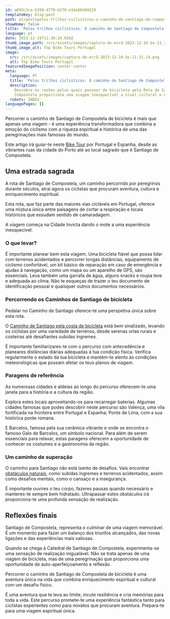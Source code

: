 ```yaml
---
id: a693c3ca-b359-4f79-b270-e14a56d49229
templateKey: blog-post
path: pt/postspelos-trilhos-ciclisticos-o-caminho-de-santiago-de-compostela
showHome: false
title: 'Pelos trilhos ciclísticos: O caminho de Santiago de Compostela'
language: pt
date: 2023-12-19T11:30:24.650Z
thumb_image_path: /src/assets/images/captura-de-ecrã-2023-12-19-às-11.31.14.png
thumb_image_alt: Top Bike Tours Portugal
image:
  src: /src/assets/images/captura-de-ecrã-2023-12-19-às-11.31.14.png
  alt: Top Bike Tours Portugal
featuredImagePosition: center center
meta:
  language: PT
  title: 'Pelos trilhos ciclísticos: O caminho de Santiago de Compostela'
  description:
    Descobre as razões pelas quais passear de bicicleta pela Rota de Santiago de
    Compostela proporciona uma viagem inesquecível a nível cultural e espiritual
  robots: INDEX
languagePages: []
---
```


Percorrer o caminho de Santiago de Compostela de bicicleta é mais que apenas uma
viagem - é uma experiência transformadora que combina a emoção do ciclismo com a
riqueza espiritual e histórica de uma das peregrinações mais famosas do mundo. 

Este artigo irá guiar-te neste [Bike Tour](https://topbiketoursportugal.com/)
por Portugal e Espanha, desde as vibrantes ruas da cidade do Porto até ao local
sagrado que é Santiago de Compostela.

## Uma estrada sagrada

A rota de Santiago de Compostela, um caminho percorrido por peregrinos durante
séculos, atraí agora os ciclistas que procuram aventura, cultura e
enriquecimento espiritual. 

Esta rota, que faz parte das maiores vias cicláveis em Portugal, oferece uma
mistura única entre paisagens de cortar a respiração e locais históricos que
exsudam sentido de camaradagem. 

A viagem começa na Cidade Invicta dando o mote a uma experiência inesquecível.

### O que levar?

É importante planear bem esta viagem. Uma bicicleta fiável que possa lidar com
terrenos acidentados e percorrer longas distâncias, equipamento de ciclismo
confortável, um kit básico de reparação em caso de emergência e ajudas à
navegação, como um mapa ou um aparelho de GPS, são essenciais. Leva também uma
garrafa de água, alguns snacks e roupa leve e adequada ao clima. Não te esqueças
de trazer o teu documento de identificação pessoal e quaisquer outros documentos
necessários.

### Percorrendo os Caminhos de Santiago de bicicleta

Pedalar no Caminho de Santiago oferece-te uma perspetiva única sobre esta rota. 

O
[Caminho de Santiago pela costa de bicicleta](https://topbiketoursportugal.com/santiago-compostela-pela-costa/)
está bem sinalizado, levando os ciclistas por uma variedade de terrenos, desde
serenas orlas rurais e costeiras até desafiantes subidas íngremes. 

É importante familiarizares-te com o percurso com antecedência e planeares
distâncias diárias adequadas à tua condição física. Verifica regularmente o
estado da tua bicicleta e mantém-te atento às condições meteorológicas que
possam afetar os teus planos de viagem.

### Paragens de referência

As numerosas cidades e aldeias ao longo do percurso oferecem-te uma janela para
a história e a cultura da região. 

Explora estes locais aproveitando-os para recarregar baterias. Algumas cidades
famosas que podes descobrir neste percurso são Valença, uma vila fortificada na
fronteira entre Portugal e Espanha; Ponte de Lima, com a sua histórica ponte
romana.

E Barcelos, famosa pela sua cerâmica vibrante e onde se encontra o famoso Galo
de Barcelos, um símbolo nacional. Para além de serem essenciais para relaxar,
estas paragens oferecem a oportunidade de conhecer os costumes e a gastronomia
da região.

### Um caminho de superação

O caminho para Santiago não está isento de desafios. Vais encontrar
[obstáculos naturais](https://topbiketoursportugal.com/pt/blog/climate-and-geography-in-portugal-for-cycling/),
como subidas íngremes e terrenos acidentados, assim como desafios mentais, como
o cansaço e a insegurança. 

É importante ouvires o teu corpo, fazeres pausas quando necessário e manteres-te
sempre bem hidratado. Ultrapassar estes obstáculos irá proporciona-te uma
profunda sensação de realização.

## Reflexões finais

Santiago de Compostela, representa o culminar de uma viagem memorável. É um
momento para fazer um balanço dos triunfos alcançados, das novas ligações e das
experiências mais valiosas. 

Quando se chega à Catedral de Santiago de Compostela, experimenta-se uma
sensação de realização inigualável. Não se trata apenas de uma viagem de
bicicleta, mas de uma peregrinação que proporciona uma oportunidade de
auto-aperfeiçoamento e reflexão.

Percorrer o caminho de Santiago de Compostela de bicicleta é uma aventura única
na vida que combina enriquecimento espiritual e cultural com um desafio físico. 

É uma aventura que te leva ao limite, incute resiliência e cria memórias para
toda a vida. Este percurso promete-te uma experiência fantástica tanto para
ciclistas experientes como para novatos que procuram aventura. Prepara-te para
uma viagem espiritual única.

